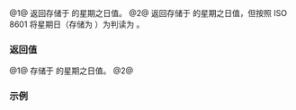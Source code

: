 {{cpp/chrono/weekday/title|c_encoding|iso_encoding}}
{{cpp/chrono/weekday/navbar}}
{{dcl begin}}
{{dcl|num=1|since=c++20|1=
constexpr unsigned c_encoding() const noexcept;
}}
{{dcl|num=2|since=c++20|1=
constexpr unsigned iso_encoding() const noexcept;
}}
{{dcl end}}

@1@ 返回存储于 {{c|*this}} 的星期之日值。
@2@ 返回存储于 {{c|*this}} 的星期之日值，但按照 ISO 8601 将星期日（存储为 {{c|0}}）为判读为 {{c|7}}。

=== 返回值 ===
@1@ 存储于 {{tt|*this}} 的星期之日值。
@2@ {{c|1=c_encoding() == 0u ? 7u : c_encoding()}}

===示例===
{{example
|code=
#include &lt;chrono&gt;
#include &lt;iostream&gt;

int main()
{
    std::cout &lt;&lt; "i: C: ISO: Weekday:\n";

    for (unsigned i{0}; i != 8; ++i)
    {
        const std::chrono::weekday w{i};
        std::cout &lt;&lt; i &lt;&lt; "  "
                  &lt;&lt; w.c_encoding() &lt;&lt; "  "
                  &lt;&lt; w.iso_encoding() &lt;&lt; "    "
                  &lt;&lt; w &lt;&lt; '\n';
    }
}
|output=
i: C: ISO: Weekday:
0  0  7    Sun
1  1  1    Mon
2  2  2    Tue
3  3  3    Wed
4  4  4    Thu
5  5  5    Fri
6  6  6    Sat
7  0  7    Sun
}}

{{langlinks|de|en|es|fr|ja|ru}}